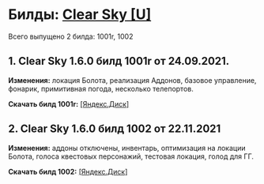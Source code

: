 # Билды: [Clear Sky [U]](https://vk.com/stalkerumobile)
Всего выпущено 2 билда: 1001r, 1002

## 1. Clear Sky 1.6.0 билд 1001r от 24.09.2021. 
**Изменения:** локация Болота, реализация Аддонов, базовое управление, фонарик, примитивная погода, несколько телепортов.

**Скачать билд 1001r:** [[Яндекс.Диск]](https://disk.yandex.ru/d/DUMRmzCXvv03Uw)

## 2. Clear Sky 1.6.0 билд 1002 от 22.11.2021
**Изменения:** аддоны отключены, инвентарь, оптимизация на локации Болота, голоса квестовых персонажий, тестовая локация, голод для ГГ.

**Скачать билд 1002:** [[Яндекс.Диск]](https://disk.yandex.ru/d/DUMRmzCXvv03Uw)